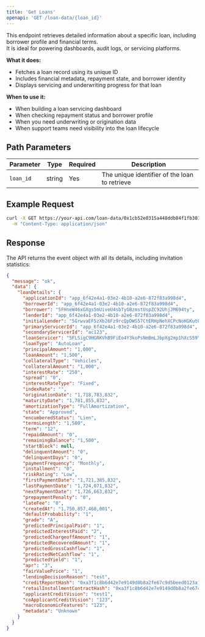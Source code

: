 ```yaml
---
title: 'Get Loans'
openapi: 'GET /loan-data/{loan_id}'
---
```


This endpoint retrieves detailed information about a specific loan, including borrower profile and financial terms.  
It is ideal for powering dashboards, audit logs, or servicing platforms.

**What it does:**
- Fetches a loan record using its unique ID
- Includes financial metadata, repayment state, and borrower identity
- Displays servicing and underwriting progress for that loan

**When to use it:**
- When building a loan servicing dashboard
- When checking repayment status and borrower profile
- When you need underwriting or origination data
- When support teams need visibility into the loan lifecycle

## Path Parameters

| Parameter | Type | Required | Description |
|-----------|------|----------|-------------|
| `loan_id` | string | Yes | The unique identifier of the loan to retrieve |

## Example Request

```bash
curl -X GET https://your-api.com/loan-data/0x1cb52e0315a448ddb84f1fb3016caf0686a864896dec79d7d89d1421d2ff208f \
  -H "Content-Type: application/json"
```

## Response

The API returns the event object with all its details, including invitation statistics:

```json
{
  "message": "ok",
  "data": {
    "loanDetails": {
      "applicationId": "app_6f42e4a1-03e2-4b10-a2e6-872f83a998d4",
      "borrowerId": "app_6f42e4a1-03e2-4b10-a2e6-872f83a998d4",
      "borrower": "5FHneW46xGXgs5mUiveU4sbTyGBzmstUspZC92UhjJM694ty",
      "lenderId": "app_6f42e4a1-03e2-4b10-a2e6-872f83a998d4",
      "initialLender": "5GrwvaEF5zXb26Fz9rcQpDWS57CtERHpNehXCPcNoHGKutQY",
      "primaryServicerId": "app_6f42e4a1-03e2-4b10-a2e6-872f83a998d4",
      "secondaryServicerId": "ac123",
      "loanServicer": "5FLSigC9HGRKVhB9FiEo4Y3koPsNmBmLJbpXg2mp1hXcS59Y",
      "loanType": "AutoLoan",
      "principalAmount": "1,000",
      "loanAmount": "1,500",
      "collateralType": "Vehicles",
      "collateralAmount": "1,000",
      "interestRate": "250",
      "spread": "0",
      "interestRateType": "Fixed",
      "indexRate": "",
      "originationDate": "1,718,783,832",
      "maturityDate": "1,781,855,832",
      "amortizationType": "FullAmortization",
      "state": "Approved",
      "encumberedStatus": "Lien",
      "termsLength": "1,500",
      "term": "12",
      "repaidAmount": "0",
      "remainingBalance": "1,500",
      "startBlock": null,
      "delinquentAmount": "0",
      "delinquentDays": "0",
      "paymentFrequency": "Monthly",
      "installment": "0",
      "riskRating": "Low",
      "firstPaymentDate": "1,721,385,832",
      "lastPaymentDate": "1,724,071,832",
      "nextPaymentDate": "1,726,663,832",
      "prepaymentPenalty": "0",
      "lateFee": "0",
      "createdAt": "1,750,857,468,001",
      "defaultProbability": "1",
      "grade": "A",
      "predictedPrincipalPaid": "1",
      "predictedInterestPaid": "2",
      "predictedChargeoffAmount": "1",
      "predictedRecoveredAmount": "1",
      "predictedGrossCashflow": "1",
      "predictedNetCashflow": "1",
      "predictedYield": "1",
      "apr": "3",
      "fairValuePrice": "1",
      "lendingDecisionReason": "test",
      "creditReportHash": "0xa3f1c8b6d42e7e9149d0b8a2fe67c9d5beed0123a1c4e7f89b23d6a5f9e4bc10",
      "retailInstallmentContractHash": "0xa3f1c8b6d42e7e9149d0b8a2fe67c9d5beed0123a1c4e7f89b23d6a5f9e4bc10",
      "applicantCreditVision": "test1",
      "coApplicantCreditVision": "123",
      "macroEconomicFeatures": "123",
      "metadata": "Unknown"
    }
  }
}

```

